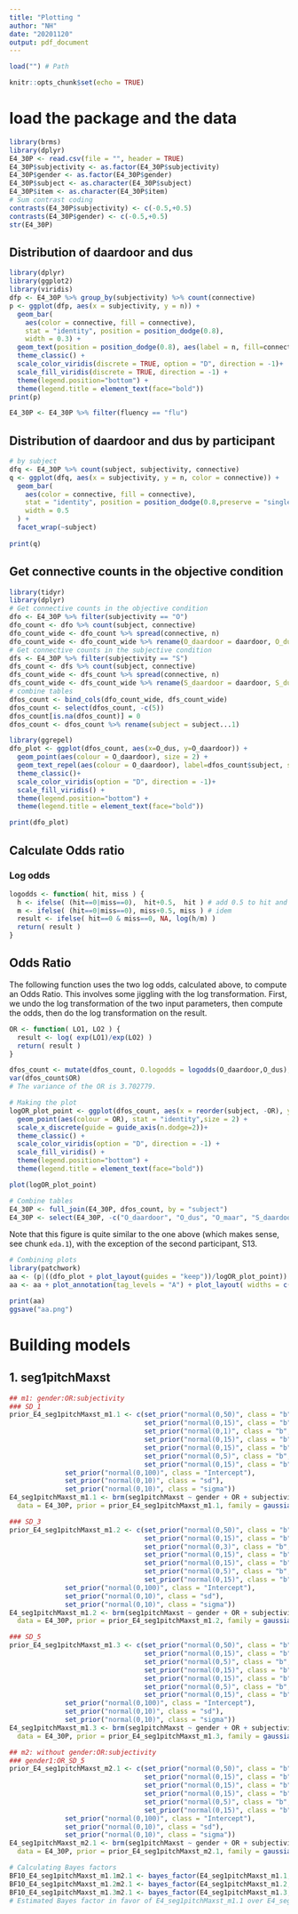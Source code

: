 ---
title: "Plotting "
author: "NH"
date: "20201120"
output: pdf_document
---

```{r}
load("") # Path
```


```{r setup, include=FALSE}
knitr::opts_chunk$set(echo = TRUE)

```

# load the package and the data
```{r}
library(brms)
library(dplyr)
E4_30P <- read.csv(file = "", header = TRUE)
E4_30P$subjectivity <- as.factor(E4_30P$subjectivity)
E4_30P$gender <- as.factor(E4_30P$gender)
E4_30P$subject <- as.character(E4_30P$subject)
E4_30P$item <- as.character(E4_30P$item)
# Sum contrast coding
contrasts(E4_30P$subjectivity) <- c(-0.5,+0.5)
contrasts(E4_30P$gender) <- c(-0.5,+0.5)
str(E4_30P)
```

## Distribution of daardoor and dus
```{r}
library(dplyr)
library(ggplot2)
library(viridis)
dfp <- E4_30P %>% group_by(subjectivity) %>% count(connective)
p <- ggplot(dfp, aes(x = subjectivity, y = n)) +
  geom_bar(
    aes(color = connective, fill = connective),
    stat = "identity", position = position_dodge(0.8),
    width = 0.3) +
  geom_text(position = position_dodge(0.8), aes(label = n, fill=connective), vjust = -0.5, size=3.5) +
  theme_classic() +
  scale_color_viridis(discrete = TRUE, option = "D", direction = -1)+
  scale_fill_viridis(discrete = TRUE, direction = -1) +
  theme(legend.position="bottom") +
  theme(legend.title = element_text(face="bold"))
print(p)

E4_30P <- E4_30P %>% filter(fluency == "flu")
```

## Distribution of daardoor and dus by participant
```{r}
# by subject
dfq <- E4_30P %>% count(subject, subjectivity, connective)
q <- ggplot(dfq, aes(x = subjectivity, y = n, color = connective)) +
  geom_bar(
    aes(color = connective, fill = connective),
    stat = "identity", position = position_dodge(0.8,preserve = "single"),
    width = 0.5
  ) +
  facet_wrap(~subject)
  
print(q)
```

## Get connective counts in the objective condition
```{r eval=FALSE}
library(tidyr)
library(dplyr)
# Get connective counts in the objective condition
dfo <- E4_30P %>% filter(subjectivity == "O")
dfo_count <- dfo %>% count(subject, connective)
dfo_count_wide <- dfo_count %>% spread(connective, n)
dfo_count_wide <- dfo_count_wide %>% rename(O_daardoor = daardoor, O_dus = dus, O_maar = maar)
# Get connective counts in the subjective condition
dfs <- E4_30P %>% filter(subjectivity == "S")
dfs_count <- dfs %>% count(subject, connective)
dfs_count_wide <- dfs_count %>% spread(connective, n)
dfs_count_wide <- dfs_count_wide %>% rename(S_daardoor = daardoor, S_dus = dus, S_maar = maar)
# combine tables
dfos_count <- bind_cols(dfo_count_wide, dfs_count_wide)
dfos_count <- select(dfos_count, -c(5))
dfos_count[is.na(dfos_count)] = 0
dfos_count <- dfos_count %>% rename(subject = subject...1)

library(ggrepel)
dfo_plot <- ggplot(dfos_count, aes(x=O_dus, y=O_daardoor)) + 
  geom_point(aes(colour = O_daardoor), size = 2) + 
  geom_text_repel(aes(colour = O_daardoor), label=dfos_count$subject, size = 3) +
  theme_classic()+
  scale_color_viridis(option = "D", direction = -1)+
  scale_fill_viridis() +
  theme(legend.position="bottom") +
  theme(legend.title = element_text(face="bold"))

print(dfo_plot)
```


## Calculate Odds ratio
### Log odds

```{r logodds.fnc}

logodds <- function( hit, miss ) {
  h <- ifelse( (hit==0|miss==0),  hit+0.5,  hit ) # add 0.5 to hit and to miss
  m <- ifelse( (hit==0|miss==0), miss+0.5, miss ) # idem
  result <- ifelse( hit==0 & miss==0, NA, log(h/m) )
  return( result )
}
```


## Odds Ratio

The following function uses the two log odds, calculated above, to compute an Odds Ratio. 
This involves some jiggling with the log transformation. 
First, we undo the log transformation of the two input parameters, then compute the odds, then do the log transformation on the result. 

```{r OR.fnc}
OR <- function( LO1, LO2 ) {
  result <- log( exp(LO1)/exp(LO2) )
  return( result ) 
}
```


```{r eda.3}
dfos_count <- mutate(dfos_count, O.logodds = logodds(O_daardoor,O_dus), S.logodds = logodds(S_daardoor,S_dus), OR = OR(O.logodds,S.logodds))
var(dfos_count$OR)
# The variance of the OR is 3.702779.

# Making the plot
logOR_plot_point <- ggplot(dfos_count, aes(x = reorder(subject, -OR), y = OR)) +
  geom_point(aes(colour = OR), stat = "identity",size = 2) +
  scale_x_discrete(guide = guide_axis(n.dodge=2))+
  theme_classic() +
  scale_color_viridis(option = "D", direction = -1) +
  scale_fill_viridis() +
  theme(legend.position="bottom") +
  theme(legend.title = element_text(face="bold"))

plot(logOR_plot_point)

# Combine tables
E4_30P <- full_join(E4_30P, dfos_count, by = "subject")
E4_30P <- select(E4_30P, -c("O_daardoor", "O_dus", "O_maar", "S_daardoor", "S_dus", "S_maar"))
```


Note that this figure is quite similar to the one above (which makes sense, see chunk `eda.1`), with the exception of the second participant, S13. 



```{r}
# Combining plots
library(patchwork)
aa <- (p|((dfo_plot + plot_layout(guides = "keep"))/logOR_plot_point)) + plot_layout(guides = "collect") & theme(legend.position = 'bottom')
aa <- aa + plot_annotation(tag_levels = "A") + plot_layout( widths = c(1,3), heights = c(1,1)) 

print(aa)
ggsave("aa.png")
```





# Building models
## 1. seg1pitchMaxst
```{r}
## m1: gender:OR:subjectivity
### SD_1
prior_E4_seg1pitchMaxst_m1.1 <- c(set_prior("normal(0,50)", class = "b", coef = "gender1"), 
                                  set_prior("normal(0,15)", class = "b", coef = "gender1:OR"),
                                  set_prior("normal(0,1)", class = "b", coef = "gender1:OR:subjectivity1"), 
                                  set_prior("normal(0,15)", class = "b", coef = "gender1:subjectivity1"),
                                  set_prior("normal(0,15)", class = "b", coef = "OR"),
                                  set_prior("normal(0,5)", class = "b", coef = "OR:subjectivity1"),
                                  set_prior("normal(0,15)", class = "b", coef = "subjectivity1"),
              set_prior("normal(0,100)", class = "Intercept"),
              set_prior("normal(0,10)", class = "sd"),
              set_prior("normal(0,10)", class = "sigma"))
E4_seg1pitchMaxst_m1.1 <- brm(seg1pitchMaxst ~ gender + OR + subjectivity + gender:OR + gender:subjectivity + OR:subjectivity + gender:OR:subjectivity + (1|subject) + (1|item),
  data = E4_30P, prior = prior_E4_seg1pitchMaxst_m1.1, family = gaussian(), warmup = 2000, iter = 10000, chains = 4, cores = 2, save_all_pars = TRUE, control = list(adapt_delta = .99, max_treedepth = 15))

### SD_3
prior_E4_seg1pitchMaxst_m1.2 <- c(set_prior("normal(0,50)", class = "b", coef = "gender1"), 
                                  set_prior("normal(0,15)", class = "b", coef = "gender1:OR"),
                                  set_prior("normal(0,3)", class = "b", coef = "gender1:OR:subjectivity1"), 
                                  set_prior("normal(0,15)", class = "b", coef = "gender1:subjectivity1"),
                                  set_prior("normal(0,15)", class = "b", coef = "OR"),
                                  set_prior("normal(0,5)", class = "b", coef = "OR:subjectivity1"),
                                  set_prior("normal(0,15)", class = "b", coef = "subjectivity1"),
              set_prior("normal(0,100)", class = "Intercept"),
              set_prior("normal(0,10)", class = "sd"),
              set_prior("normal(0,10)", class = "sigma"))
E4_seg1pitchMaxst_m1.2 <- brm(seg1pitchMaxst ~ gender + OR + subjectivity + gender:OR + gender:subjectivity + OR:subjectivity + gender:OR:subjectivity + (1|subject) + (1|item),
  data = E4_30P, prior = prior_E4_seg1pitchMaxst_m1.2, family = gaussian(), warmup = 2000, iter = 10000, chains = 4, cores = 2, save_all_pars = TRUE, control = list(adapt_delta = .99, max_treedepth = 15))

### SD_5
prior_E4_seg1pitchMaxst_m1.3 <- c(set_prior("normal(0,50)", class = "b", coef = "gender1"), 
                                  set_prior("normal(0,15)", class = "b", coef = "gender1:OR"),
                                  set_prior("normal(0,5)", class = "b", coef = "gender1:OR:subjectivity1"), 
                                  set_prior("normal(0,15)", class = "b", coef = "gender1:subjectivity1"),
                                  set_prior("normal(0,15)", class = "b", coef = "OR"),
                                  set_prior("normal(0,5)", class = "b", coef = "OR:subjectivity1"),
                                  set_prior("normal(0,15)", class = "b", coef = "subjectivity1"),
              set_prior("normal(0,100)", class = "Intercept"),
              set_prior("normal(0,10)", class = "sd"),
              set_prior("normal(0,10)", class = "sigma"))
E4_seg1pitchMaxst_m1.3 <- brm(seg1pitchMaxst ~ gender + OR + subjectivity + gender:OR + gender:subjectivity + OR:subjectivity + gender:OR:subjectivity + (1|subject) + (1|item),
  data = E4_30P, prior = prior_E4_seg1pitchMaxst_m1.3, family = gaussian(), warmup = 2000, iter = 10000, chains = 4, cores = 2, save_all_pars = TRUE, control = list(adapt_delta = .99, max_treedepth = 15))
```

```{r}
## m2: without gender:OR:subjectivity
### gender1:OR_SD_5
prior_E4_seg1pitchMaxst_m2.1 <- c(set_prior("normal(0,50)", class = "b", coef = "gender1"), 
                                  set_prior("normal(0,15)", class = "b", coef = "gender1:OR"),
                                  set_prior("normal(0,15)", class = "b", coef = "gender1:subjectivity1"),
                                  set_prior("normal(0,15)", class = "b", coef = "OR"),
                                  set_prior("normal(0,5)", class = "b", coef = "OR:subjectivity1"),
                                  set_prior("normal(0,15)", class = "b", coef = "subjectivity1"),
              set_prior("normal(0,100)", class = "Intercept"),
              set_prior("normal(0,10)", class = "sd"),
              set_prior("normal(0,10)", class = "sigma"))
E4_seg1pitchMaxst_m2.1 <- brm(seg1pitchMaxst ~ gender + OR + subjectivity + gender:OR + gender:subjectivity + OR:subjectivity + (1|subject) + (1|item),
  data = E4_30P, prior = prior_E4_seg1pitchMaxst_m2.1, family = gaussian(), warmup = 2000, iter = 10000, chains = 4, cores = 2, save_all_pars = TRUE, control = list(adapt_delta = .99, max_treedepth = 15))

```

```{r}
# Calculating Bayes factors
BF10_E4_seg1pitchMaxst_m1.1m2.1 <- bayes_factor(E4_seg1pitchMaxst_m1.1, E4_seg1pitchMaxst_m2.1)
BF10_E4_seg1pitchMaxst_m1.2m2.1 <- bayes_factor(E4_seg1pitchMaxst_m1.2, E4_seg1pitchMaxst_m2.1)
BF10_E4_seg1pitchMaxst_m1.3m2.1 <- bayes_factor(E4_seg1pitchMaxst_m1.3, E4_seg1pitchMaxst_m2.1)
# Estimated Bayes factor in favor of E4_seg1pitchMaxst_m1.1 over E4_seg1pitchMaxst_m2.1 is lower than 1. Hence, gender:OR:subjectivity is not supported. 
```



